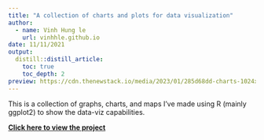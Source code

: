```yaml
---
title: "A collection of charts and plots for data visualization"
author:
  - name: Vinh Hung le 
    url: vinhhle.github.io
date: 11/11/2021
output: 
  distill::distill_article:
    toc: true
    toc_depth: 2
preview: https://cdn.thenewstack.io/media/2023/01/285d68dd-charts-1024x581.jpg
---
```

This is a collection of graphs, charts, and maps I’ve made using R (mainly ggplot2) to show the data-viz capabilities.

**[Click here to view the project](https://vinhhle.github.io/data_viz/)**